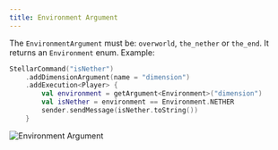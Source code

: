 ```yaml
---
title: Environment Argument
---
```


The `EnvironmentArgument` must be: `overworld`, `the_nether` or `the_end`. It returns an `Environment` enum. Example:

```kotlin
StellarCommand("isNether")
    .addDimensionArgument(name = "dimension")
    .addExecution<Player> {
        val environment = getArgument<Environment>("dimension")
        val isNether = environment == Environment.NETHER
        sender.sendMessage(isNether.toString())
    }
```

![Environment Argument](https://cdn.undefinedcreations.com/stellar/gifs/world/environment.gif)